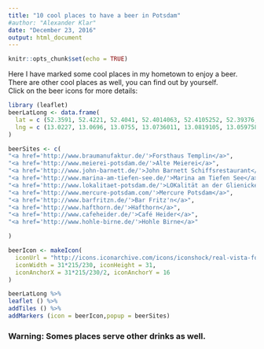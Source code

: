 ```yaml
---
title: "10 cool places to have a beer in Potsdam"
#author: "Alexander Klar"
date: "December 23, 2016"
output: html_document
---
```


```r
knitr::opts_chunk$set(echo = TRUE)
```


Here I have marked some cool places in my hometown to enjoy a beer.  
There are other cool places as well, you can find out by yourself.  
Click on the beer icons for more details: 

```r
library (leaflet)
beerLatLong <- data.frame(
  lat = c (52.3591, 52.4221, 52.4041, 52.4014063, 52.4105252, 52.39376, 52.4018691, 52.4021311, 52.403095, 52.4031004),
  lng = c (13.0227, 13.0696, 13.0755, 13.0736011, 13.0819105, 13.0597581, 13.0534689, 13.0576807, 13.058096, 13.0617548)
)

beerSites <- c(
"<a href='http://www.braumanufaktur.de/'>Forsthaus Templin</a>",
"<a href='http://www.meierei-potsdam.de/'>Alte Meierei</a>",
"<a href='http://www.john-barnett.de/'>John Barnett Schiffsrestaurant</a>",
"<a href='http://www.marina-am-tiefen-see.de/'>Marina am Tiefen See</a>",
"<a href='http://www.lokalitaet-potsdam.de/'>LOKalität an der Glienicker Brücke</a>",
"<a href='http://www.mercure-potsdam.com/'>Mercure Potsdam</a>",
"<a href='http://www.barfritzn.de/'>Bar Fritz'n</a>",
"<a href='http://www.hafthorn.de/'>Hafthorn</a>",
"<a href='http://www.cafeheider.de/'>Café Heider</a>",
"<a href='http://www.hohle-birne.de/'>Hohle Birne</a>"

)

beerIcon <- makeIcon(
  iconUrl = "http://icons.iconarchive.com/icons/iconshock/real-vista-food/128/beer-icon.png",
  iconWidth = 31*215/230, iconHeight = 31,
  iconAnchorX = 31*215/230/2, iconAnchorY = 16
)

beerLatLong %>%
leaflet () %>%
addTiles () %>%
addMarkers (icon = beerIcon,popup = beerSites)
```  
  
### Warning: Somes places serve other drinks as well.
